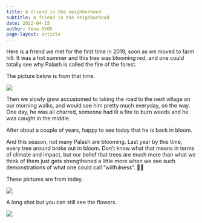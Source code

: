 ```yaml
---
title: A friend in the neighborhood 
subtitle: A friend in the neighborhood 
date: 2022-04-15
author: Venu GVGK
page-layout: article
---
```


Here is a friend we met for the first time in 2019, soon as we moved to farm hill. It was a hot summer and this tree was blooming red, and one could totally see why Palash is called the fire of the forest.

The picture below is from that time.

![](jwW268w.jpg)

Then we slowly grew accustomed to taking the road to the next village on our morning walks, and would see him pretty much everyday, on the way. One day, he was all charred, someone had lit a fire to burn weeds and he was caught in the middle.

After about a couple of years, happy to see today that he is back in bloom.

And this season, not many Palash are blooming. Last year by this time, every tree around broke out in bloom. Don't know what that means in terms of climate and impact, but our belief that trees are much more than what we think of them just gets strengthened a little more when we see such demonstrations of what one could call "willfulness". 🙂🙂

These pictures are from today.

![](Y8NZt6T.jpg)

A long shot but you can still see the flowers. 

![](4FBWukU.jpg)


